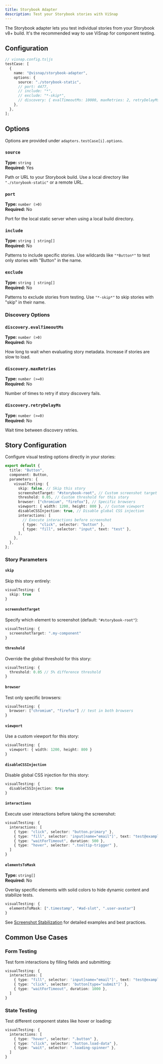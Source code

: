 ```yaml
---
title: Storybook Adapter
description: Test your Storybook stories with ViSnap
---
```


The Storybook adapter lets you test individual stories from your Storybook v8+ build. It's the recommended way to use ViSnap for component testing.

## Configuration

```ts
// visnap.config.ts|js
testCase: [
  {
    name: "@visnap/storybook-adapter",
    options: {
      source: "./storybook-static",
      // port: 4477,
      // include: "*",
      // exclude: "*-skip*",
      // discovery: { evalTimeoutMs: 10000, maxRetries: 2, retryDelayMs: 200 },
    },
  },
];
```

## Options

Options are provided under `adapters.testCase[i].options`.

### `source`

**Type:** `string`  
**Required:** Yes

Path or URL to your Storybook build. Use a local directory like `"./storybook-static"` or a remote URL.

### `port`

**Type:** `number (>0)`  
**Required:** No

Port for the local static server when using a local build directory.

### `include`

**Type:** `string | string[]`  
**Required:** No

Patterns to include specific stories. Use wildcards like `"*Button*"` to test only stories with "Button" in the name.

### `exclude`

**Type:** `string | string[]`  
**Required:** No

Patterns to exclude stories from testing. Use `"*-skip*"` to skip stories with "skip" in their name.

### Discovery Options

### `discovery.evalTimeoutMs`

**Type:** `number (>0)`  
**Required:** No

How long to wait when evaluating story metadata. Increase if stories are slow to load.

### `discovery.maxRetries`

**Type:** `number (>=0)`  
**Required:** No

Number of times to retry if story discovery fails.

### `discovery.retryDelayMs`

**Type:** `number (>=0)`  
**Required:** No

Wait time between discovery retries.

## Story Configuration

Configure visual testing options directly in your stories:

```typescript
export default {
  title: "Button",
  component: Button,
  parameters: {
    visualTesting: {
      skip: false, // Skip this story
      screenshotTarget: "#storybook-root", // Custom screenshot target
      threshold: 0.05, // Custom threshold for this story
      browser: ["chromium", "firefox"], // Specific browsers
      viewport: { width: 1200, height: 800 }, // Custom viewport
      disableCSSInjection: true, // Disable global CSS injection
      interactions: [
        // Execute interactions before screenshot
        { type: "click", selector: "button" },
        { type: "fill", selector: "input", text: "test" },
      ],
    },
  },
};
```

### Story Parameters

#### `skip`

Skip this story entirely:

```typescript
visualTesting: {
  skip: true
}
```

#### `screenshotTarget`

Specify which element to screenshot (default: `"#storybook-root"`):

```typescript
visualTesting: {
  screenshotTarget: ".my-component"
}
```

#### `threshold`

Override the global threshold for this story:

```typescript
visualTesting: {
  threshold: 0.05 // 5% difference threshold
}
```

#### `browser`

Test only specific browsers:

```typescript
visualTesting: {
  browser: ["chromium", "firefox"] // test in both browsers
}
```

#### `viewport`

Use a custom viewport for this story:

```typescript
visualTesting: {
  viewport: { width: 1200, height: 800 }
}
```

#### `disableCSSInjection`

Disable global CSS injection for this story:

```typescript
visualTesting: {
  disableCSSInjection: true
}
```

#### `interactions`

Execute user interactions before taking the screenshot:

```typescript
visualTesting: {
  interactions: [
    { type: "click", selector: "button.primary" },
    { type: "fill", selector: 'input[name="email"]', text: "test@example.com" },
    { type: "waitForTimeout", duration: 500 },
    { type: "hover", selector: ".tooltip-trigger" },
  ]
}
```

#### `elementsToMask`

**Type:** `string[]`  
**Required:** No

Overlay specific elements with solid colors to hide dynamic content and stabilize tests.

```typescript
visualTesting: {
  elementsToMask: [".timestamp", "#ad-slot", ".user-avatar"]
}
```

See [Screenshot Stabilization](/docs/guides/screenshot-stabilization) for detailed examples and best practices.

## Common Use Cases

### Form Testing

Test form interactions by filling fields and submitting:

```typescript
visualTesting: {
  interactions: [
    { type: "fill", selector: 'input[name="email"]', text: "test@example.com" },
    { type: "click", selector: 'button[type="submit"]' },
    { type: "waitForTimeout", duration: 1000 },
  ]
}
```

### State Testing

Test different component states like hover or loading:

```typescript
visualTesting: {
  interactions: [
    { type: "hover", selector: ".button" },
    { type: "click", selector: "button.load-data" },
    { type: "wait", selector: ".loading-spinner" },
  ]
}
```

